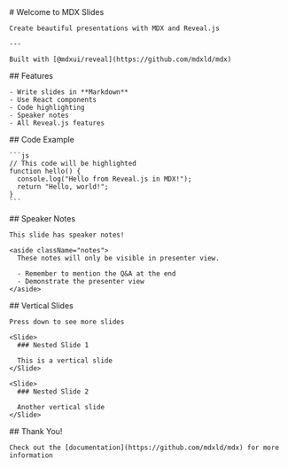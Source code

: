 
<Slides>
  <Slide>
    # Welcome to MDX Slides
    
    Create beautiful presentations with MDX and Reveal.js
    
    ---
    
    Built with [@mdxui/reveal](https://github.com/mdxld/mdx)
  </Slide>

  <Slide>
    ## Features
    
    - Write slides in **Markdown**
    - Use React components
    - Code highlighting
    - Speaker notes
    - All Reveal.js features
  </Slide>

  <Slide>
    ## Code Example
    
    ```js
    // This code will be highlighted
    function hello() {
      console.log("Hello from Reveal.js in MDX!");
      return "Hello, world!";
    }
    ```
  </Slide>
  
  <Slide>
    ## Speaker Notes
    
    This slide has speaker notes!
    
    <aside className="notes">
      These notes will only be visible in presenter view.
      
      - Remember to mention the Q&A at the end
      - Demonstrate the presenter view
    </aside>
  </Slide>
  
  <Slide>
    ## Vertical Slides
    
    Press down to see more slides
    
    <Slide>
      ### Nested Slide 1
      
      This is a vertical slide
    </Slide>
    
    <Slide>
      ### Nested Slide 2
      
      Another vertical slide
    </Slide>
  </Slide>
  
  <Slide>
    ## Thank You!
    
    Check out the [documentation](https://github.com/mdxld/mdx) for more information
  </Slide>
</Slides>
